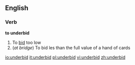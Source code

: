 ==English==
===Verb===
'''to underbid'''
# To [[bid]] too low
#(''at bridge'') To bid les than the full value of a hand of cards

[[io:underbid]]
[[it:underbid]]
[[pl:underbid]]
[[vi:underbid]]
[[zh:underbid]]